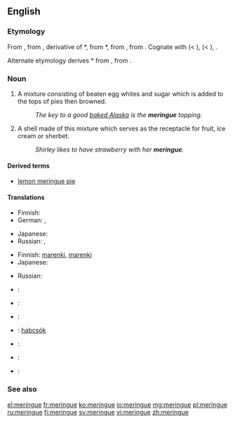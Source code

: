 ==English==

===Etymology===
From {{etyl|fr}} {{term|meringue|lang=fr}}, from {{etyl|dum}} {{term|meringue||light evening meal|lang=dum}}, derivative of {{etyl|dum}} *{{term||meren|to dip or soak bread|lang=dum}}, from {{etyl|odt}} *{{term||meren|lang=odt}}, from {{proto|Germanic|marjanan|to grind, pound|lang=en}}, from {{proto|Indo-European|mer-|to rub, pack|lang=en}}. Cognate with {{etyl|gml|-}} {{term|meringe|lang=gml}} (< {{term|mern||to dip bread in wine|lang=gml}}), {{etyl|gmh|-}} {{term|merunge|lang=gmh}} (< {{term|meren|mëren|to soak bread in wine or water for dinner|lang=gmh}}), {{etyl|ang|-}} {{term|merian||to purify, cleanse, test|lang=ang}}.

Alternate etymology derives {{etyl|odt}} *{{term||meren|lang=odt}} from {{proto|Germanic|marhin|soup of bread and wine or water|lang=en}}, from {{proto|Indo-European|mark-||merk-|wet|lang=en}}.

===Noun===
{{en-noun|s|-}}

# A mixture consisting of beaten egg whites and sugar which is added to the tops of pies then browned.
#: ''The key to a good [[baked Alaska]] is the '''meringue''' topping.''
# A shell made of this mixture which serves as the receptacle for fruit, ice cream or sherbet.
#: ''Shirley likes to have strawberry with her '''meringue'''.''

====Derived terms====
* [[lemon meringue pie]]

====Translations====
{{trans-top|mixture}}
* Finnish: {{t|fi|marenki}}
* German: {{t|de|Baiser|n}}, {{qualifier|rare}} {{t|de|Meringue|f}}
{{trans-mid}}
* Japanese: {{t|ja|メレンゲ|tr=merenge|sc=Jpan}}
* Russian: {{t|ru|безе|n|tr=bezɛ́|sc=Cyrl}} {{indeclinable}}, {{t|ru|меренга|f|tr=merénga|sc=Cyrl}}
{{trans-bottom}}

{{trans-top|shell}}
* Finnish: [[marenki#Finnish|marenki]]{{t|fi|kuppi}},  [[marenki#Finnish|marenki]]{{t|fi|pohja}}
* Japanese: {{t|ja|メレンゲ|tr=merenge|sc=Jpan}}
{{trans-mid}}
* Russian: {{t|ru|меренга|f|tr=merénga|sc=Cyrl}}
{{trans-bottom}}

{{ttbc-top|}}
* {{ttbc|Danish}}: {{t|da|marengs}}
* {{ttbc|French}}: {{t+|fr|meringue|f}}
* {{ttbc|German}}: {{t+|de|Baiser|n}}
* {{ttbc|Hungarian}}: [[habcsók]]
{{trans-mid}}
* {{ttbc|Norwegian}}: {{t|no|marengs}}
* {{ttbc|Spanish}}: {{t+|es|merengue}}
* {{ttbc|Swedish}}: {{t|sv|maräng|c}}
{{trans-bottom}}

===See also===
{{wikipedia}}

[[el:meringue]]
[[fr:meringue]]
[[ko:meringue]]
[[io:meringue]]
[[mg:meringue]]
[[pl:meringue]]
[[ru:meringue]]
[[fi:meringue]]
[[sv:meringue]]
[[vi:meringue]]
[[zh:meringue]]